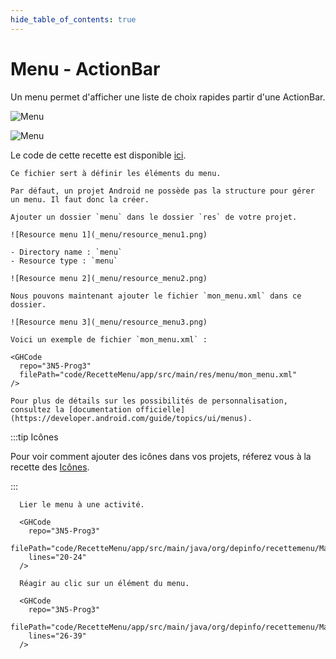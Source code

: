 ```yaml
---
hide_table_of_contents: true
---
```


# Menu - ActionBar

Un menu permet d'afficher une liste de choix rapides partir d'une ActionBar.

<Row>

<Column>

![Menu](_menu/menu.png)

</Column>

<Column>

![Menu](_menu/menu2.png)

</Column>

</Row>

Le code de cette recette est disponible [ici](https://github.com/departement-info-cem/3N5-Prog3/tree/main/code/RecetteMenu).

<Tabs queryString="recette-menu">
  <TabItem value="mon_menu.xml" label="mon_menu.xml">

    Ce fichier sert à définir les éléments du menu.

    Par défaut, un projet Android ne possède pas la structure pour gérer un menu. Il faut donc la créer.

    Ajouter un dossier `menu` dans le dossier `res` de votre projet.

    ![Resource menu 1](_menu/resource_menu1.png)

    - Directory name : `menu`
    - Resource type : `menu`

    ![Resource menu 2](_menu/resource_menu2.png)

    Nous pouvons maintenant ajouter le fichier `mon_menu.xml` dans ce dossier.

    ![Resource menu 3](_menu/resource_menu3.png)

    Voici un exemple de fichier `mon_menu.xml` :

    <GHCode
      repo="3N5-Prog3"
      filePath="code/RecetteMenu/app/src/main/res/menu/mon_menu.xml"
    />

    Pour plus de détails sur les possibilités de personnalisation, consultez la [documentation officielle](https://developer.android.com/guide/topics/ui/menus).

:::tip Icônes

Pour voir comment ajouter des icônes dans vos projets, réferez vous à la recette des [Icônes](/recettes/icones).

:::

  </TabItem>
    <TabItem value="MainActivity.kt" label="MainActivity.kt">

      Lier le menu à une activité.

      <GHCode
        repo="3N5-Prog3"
        filePath="code/RecetteMenu/app/src/main/java/org/depinfo/recettemenu/MainActivity.kt"
        lines="20-24"
      />

      Réagir au clic sur un élément du menu.

      <GHCode
        repo="3N5-Prog3"
        filePath="code/RecetteMenu/app/src/main/java/org/depinfo/recettemenu/MainActivity.kt"
        lines="26-39"
      />

  </TabItem>
</Tabs>